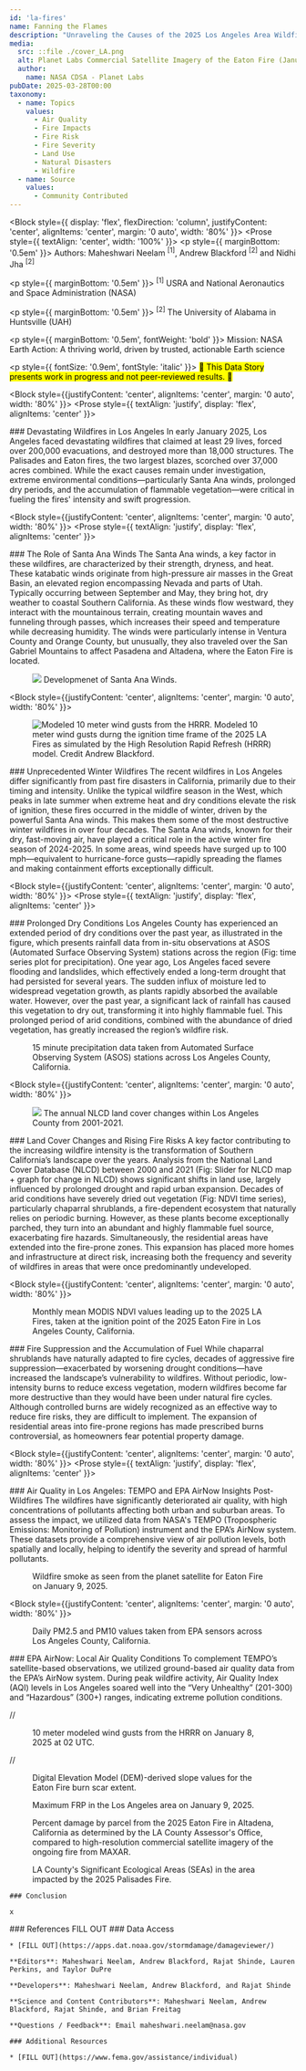 ```yaml
---
id: 'la-fires'
name: Fanning the Flames
description: "Unraveling the Causes of the 2025 Los Angeles Area Wildfires."
media:
  src: ::file ./cover_LA.png
  alt: Planet Labs Commercial Satellite Imagery of the Eaton Fire (January 9, 2025).
  author:
    name: NASA CDSA - Planet Labs
pubDate: 2025-03-28T00:00
taxonomy:
  - name: Topics
    values:
      - Air Quality
      - Fire Impacts
      - Fire Risk
      - Fire Severity
      - Land Use
      - Natural Disasters
      - Wildfire
  - name: Source
    values:
      - Community Contributed
---
```


<Block style={{ display: 'flex', flexDirection: 'column', justifyContent: 'center', alignItems: 'center', margin: '0 auto', width: '80%' }}>
  <Prose style={{ textAlign: 'center', width: '100%' }}>
    <p style={{ marginBottom: '0.5em' }}>
      Authors: Maheshwari Neelam <sup>[1]</sup>, Andrew Blackford <sup>[2]</sup> and Nidhi Jha <sup>[2]</sup>
    </p>
    <p style={{ marginBottom: '0.5em' }}>
      <sup>[1]</sup> USRA and National Aeronautics and Space Administration (NASA)
    </p>
    <p style={{ marginBottom: '0.5em' }}>
      <sup>[2]</sup> The University of Alabama in Huntsville (UAH)
    </p>
    <p style={{ marginBottom: '0.5em', fontWeight: 'bold' }}>
      Mission: NASA Earth Action: A thriving world, driven by trusted, actionable Earth science
    </p>
    <p style={{ fontSize: '0.9em', fontStyle: 'italic' }}>
      <mark>🚧 This Data Story presents work in progress and not peer-reviewed results. 🚧</mark>
    </p>
  </Prose>
</Block>
    

<Block style={{justifyContent: 'center', alignItems: 'center', margin: '0 auto', width: '80%' }}>
  <Prose style={{ textAlign: 'justify', display: 'flex', alignItems: 'center' }}>
    <p>
    ### Devastating Wildfires in Los Angeles
    In early January 2025, Los Angeles faced devastating wildfires that claimed at least 29 lives, forced over 200,000 evacuations, and destroyed more than 18,000 structures. The Palisades and Eaton fires, the two largest blazes, scorched over 37,000 acres combined. While the exact causes remain under investigation, extreme environmental conditions—particularly Santa Ana winds, prolonged dry periods, and the accumulation of flammable vegetation—were critical in fueling the fires' intensity and swift progression. 
    </p>
  </Prose>
</Block>

<Block style={{justifyContent: 'center', alignItems: 'center', margin: '0 auto', width: '80%' }}>
  <Prose style={{ textAlign: 'justify', display: 'flex', alignItems: 'center' }}>
   <p>
   ### The Role of Santa Ana Winds
    The Santa Ana winds, a key factor in these wildfires, are characterized by their strength, dryness, and heat. These katabatic winds originate from high-pressure air masses in the Great Basin, an elevated region encompassing Nevada and parts of Utah. Typically occurring between September and May, they bring hot, dry weather to coastal Southern California. As these winds flow westward, they interact with the mountainous terrain, creating mountain waves and funneling through passes, which increases their speed and temperature while decreasing humidity. The winds were particularly intense in Ventura County and Orange County, but unusually, they also traveled over the San Gabriel Mountains to affect Pasadena and Altadena, where the Eaton Fire is located.
   </p>
  </Prose> 
    <Figure>
      <Image
      src={new URL('./la-fires-santa_winds.png', import.meta.url).href}
      style={{ maxWidth: '80%', height: 'auto' }}
    />
    <Caption attrAuthor='weather.gov' attrUrl='https://www.weather.gov/safety/wind-mountain-valley'>
      Developmenet of Santa Ana Winds. 
    </Caption>
  </Figure>
</Block>

<Block style={{justifyContent: 'center', alignItems: 'center', margin: '0 auto', width: '80%' }}>
  <Figure>
    <Image
      src={new URL('./la-fires-hrrr_wind.gif', import.meta.url).href}
      alt='Modeled 10 meter wind gusts from the HRRR.'
      attrAuthor = 'Andrew Blackford'
    />
    <Caption>
      Modeled 10 meter wind gusts durng the ignition time frame of the 2025 LA Fires as simulated by the High Resolution Rapid Refresh (HRRR) model. Credit Andrew Blackford.
    </Caption>
  </Figure> 
  <Prose style={{ textAlign: 'justify', display: 'flex', alignItems: 'center' }}>
   <p>
   ### Unprecedented Winter Wildfires
    The recent wildfires in Los Angeles differ significantly from past fire disasters in California, primarily due to their timing and intensity. Unlike the typical wildfire season in the West, which peaks in late summer when extreme heat and dry conditions elevate the risk of ignition, these fires occurred in the middle of winter, driven by the powerful Santa Ana winds. This makes them some of the most destructive winter wildfires in over four decades. The Santa Ana winds, known for their dry, fast-moving air, have played a critical role in the active winter fire season of 2024-2025. In some areas, wind speeds have surged up to 100 mph—equivalent to hurricane-force gusts—rapidly spreading the flames and making containment efforts exceptionally difficult.
   </p>
  </Prose>
</Block>

<Block style={{justifyContent: 'center', alignItems: 'center', margin: '0 auto', width: '80%' }}>
  <Prose style={{ textAlign: 'justify', display: 'flex', alignItems: 'center' }}>
   <p>
   ### Prolonged Dry Conditions
   Los Angeles County has experienced an extended period of dry conditions over the past year, as illustrated in the figure, which presents rainfall data from in-situ observations at ASOS (Automated Surface Observing System) stations across the region (Fig: time series plot for precipitation). One year ago, Los Angeles faced severe flooding and landslides, which effectively ended a long-term drought that had persisted for several years. The sudden influx of moisture led to widespread vegetation growth, as plants rapidly absorbed the available water. However, over the past year, a significant lack of rainfall has caused this vegetation to dry out, transforming it into highly flammable fuel. This prolonged period of arid conditions, combined with the abundance of dried vegetation, has greatly increased the region’s wildfire risk. 
   </p>
  </Prose>
  <Figure>
    <Chart
      dataPath={new URL('./la-fires-precip.csv', import.meta.url).href}
      dateFormat="%m/%d/%y %H:%M"
      idKey='Source'
      xKey='valid'
      yKey='p01m'
      yAxisLabel='Precipitation (mm)'
      highlightStart = '01/07/25 00:00'
      highlightEnd = '01/11/25 23:59'
      highlightLabel = 'Peak of LA Fires'
    />
    <Caption>
    15 minute precipitation data taken from Automated Surface Observing System (ASOS) stations across Los Angeles County, California. 
    </Caption>
  </Figure>
</Block>

<Block style={{justifyContent: 'center', alignItems: 'center', margin: '0 auto', width: '80%' }}>
  <Figure>
      <Image
      src={new URL('./la-fires-LC.png', import.meta.url).href}
    />
    <Caption attrAuthor='mlrc.gov' attrUrl='https://www.mrlc.gov/'>
      The annual NLCD land cover changes within Los Angeles County from 2001-2021. 
    </Caption>
  </Figure>
  <Prose style={{ textAlign: 'justify', display: 'flex', alignItems: 'center' }}>
   <p>
   ### Land Cover Changes and Rising Fire Risks
    A key factor contributing to the increasing wildfire intensity is the transformation of Southern California’s landscape over the years. Analysis from the National Land Cover Database (NLCD) between 2000 and 2021 (Fig: Slider for NLCD map + graph for change in NLCD) shows significant shifts in land use, largely influenced by prolonged drought and rapid urban expansion. Decades of arid conditions have severely dried out vegetation (Fig: NDVI time series), particularly chaparral shrublands, a fire-dependent ecosystem that naturally relies on periodic burning. However, as these plants become exceptionally parched, they turn into an abundant and highly flammable fuel source, exacerbating fire hazards. Simultaneously, the residential areas have extended into the fire-prone zones. This expansion has placed more homes and infrastructure at direct risk, increasing both the frequency and severity of wildfires in areas that were once predominantly undeveloped.
   </p>
  </Prose>

<Block style={{justifyContent: 'center', alignItems: 'center', margin: '0 auto', width: '80%' }}>
  <Figure>
    <Chart
      dataPath={new URL('./la-fires-ndvi.csv', import.meta.url).href}
      dateFormat="%Y-%m"
      idKey='Label'
      xKey='Date'
      yKey='NDVI_Scaled'
      yAxisLabel='MODIS NDVI'
      highlightStart = '2024-12'
      highlightEnd = '2025-01'
      highlightLabel = 'LA Fires'
    />
    <Caption>
    Monthly mean MODIS NDVI values leading up to the 2025 LA Fires, taken at the ignition point of the 2025 Eaton Fire in Los Angeles County, California. 
    </Caption>
  </Figure>
  <Prose style={{ textAlign: 'justify', display: 'flex', alignItems: 'center' }}>
   <p>
   ### Fire Suppression and the Accumulation of Fuel
    While chaparral shrublands have naturally adapted to fire cycles, decades of aggressive fire suppression—exacerbated by worsening drought conditions—have increased the landscape’s vulnerability to wildfires. Without periodic, low-intensity burns to reduce excess vegetation, modern wildfires become far more destructive than they would have been under natural fire cycles. Although controlled burns are widely recognized as an effective way to reduce fire risks, they are difficult to implement. The expansion of residential areas into fire-prone regions has made prescribed burns controversial, as homeowners fear potential property damage.   </p>
  </Prose>
</Block>

<Block style={{justifyContent: 'center', alignItems: 'center', margin: '0 auto', width: '80%' }}>
  <Prose style={{ textAlign: 'justify', display: 'flex', alignItems: 'center' }}>
   <p>
   ### Air Quality in Los Angeles: TEMPO and EPA AirNow Insights Post-Wildfires
    The wildfires have significantly deteriorated air quality, with high concentrations of pollutants affecting both urban and suburban areas. To assess the impact, we utilized data from NASA's TEMPO (Tropospheric Emissions: Monitoring of Pollution) instrument and the EPA’s AirNow system. These datasets provide a comprehensive view of air pollution levels, both spatially and locally, helping to identify the severity and spread of harmful pollutants.
   </p>
  </Prose>
   <Figure>
  <Map
    datasetId='la-fires-planet'
    layerId='la-fires-planet'
    dateTime='2025-01-09'
    zoom={11}
    center={[-118.1041, 34.1966]}
  />
  <Caption
    attrAuthor='NASA'
    attrUrl='https://nasa.gov/'
  >
    Wildfire smoke as seen from the planet satellite for Eaton Fire on January 9, 2025.
  </Caption>
    </Figure>
</Block>

<Block style={{justifyContent: 'center', alignItems: 'center', margin: '0 auto', width: '80%' }}>
  <Figure>
    <Chart
      dataPath={new URL('./la-fires-pm25_pm10.csv', import.meta.url).href}
      dateFormat="%m/%d/%Y"
      idKey='Source'
      xKey='Date'
      yKey='Value'
      yAxisLabel='PM'
      highlightStart = '01/07/25'
      highlightEnd = '01/11/25'
      highlightLabel = 'Peak of LA Fires'
    />
    <Caption>
    Daily PM2.5 and PM10 values taken from EPA sensors across Los Angeles County, California. 
    </Caption>
  </Figure>
  <Prose style={{ textAlign: 'justify', display: 'flex', alignItems: 'center' }}>
   <p>
   ### EPA AirNow: Local Air Quality Conditions
   To complement TEMPO’s satellite-based observations, we utilized ground-based air quality data from the EPA’s AirNow system. During peak wildfire activity, Air Quality Index (AQI) levels in Los Angeles soared well into the “Very Unhealthy” (201-300) and “Hazardous” (300+) ranges, indicating extreme pollution conditions.
   </p>
  </Prose>
</Block>


//<Block>
<Figure>
  <Map
    datasetId='la-fires-hrrr-wind'
    layerId='la-fires-hrrr-wind'
    dateTime='2025-01-08'
    zoom={7.25}
    center={[-118.1041, 34.1966]}
  />
  <Caption
    attrAuthor='NASA'
    attrUrl='https://nasa.gov/'
  >
    10 meter modeled wind gusts from the HRRR on January 8, 2025 at 02 UTC.
  </Caption>
</Figure>
//</Block>

<Block>
<Figure>
  <Map
    datasetId='la-fires-slope'
    layerId='la-fires-slope'
    dateTime='2025-01-09'
    zoom={10.5}
    center={[-118.1041, 34.1966]}
  />
  <Caption
    attrAuthor='NASA'
    attrUrl='https://nasa.gov/'
  >
    Digital Elevation Model (DEM)-derived slope values for the Eaton Fire burn scar extent.
  </Caption>
</Figure>
</Block>

<Block>
<Figure>
  <Map
    datasetId='la-fires-frp'
    layerId='la-fires-frp'
    dateTime='2025-01-09'
    zoom={8}
    center={[-118.3041, 33.9966]}
  />
  <Caption
    attrAuthor='NASA'
    attrUrl='https://nasa.gov/'
  >
    Maximum FRP in the Los Angeles area on January 9, 2025.
  </Caption>
</Figure>
</Block>

<Block type = 'wide'>
<Figure>
  <Map
    datasetId='la-fires-parcels'
    layerId='la-fires-parcels'
    dateTime='2025-01-09'
    zoom={14.5}
    center={[-118.14041, 34.1926]}
    compareDateTime='2025-01-08'
  />
  <Caption
    attrAuthor='NASA'
    attrUrl='https://nasa.gov/'
  >
    Percent damage by parcel from the 2025 Eaton Fire in Altadena, California as determined by the LA County Assessor's Office, compared to high-resolution commercial satellite imagery of the ongoing fire from MAXAR.
  </Caption>
</Figure>
</Block>

<Block>
<Figure>
  <Map
    datasetId='la-fires-sea'
    layerId='la-fires-sea'
    dateTime='2025-01-01'
    zoom={10}
    center={[-118.55, 34.05]}
  />
  <Caption
    attrAuthor='NASA'
    attrUrl='https://nasa.gov/'
  >
  LA County's Significant Ecological Areas (SEAs) in the area impacted by the 2025 Palisades Fire. 
  </Caption>
</Figure>
</Block>

<Block>
  <Prose>

    ### Conclusion

    x
  </Prose>

</Block>


<Block>
  <Prose>
    ### References
    FILL OUT 
  </Prose>
</Block>

<Block>
  <Prose>
    ### Data Access

    * [FILL OUT](https://apps.dat.noaa.gov/stormdamage/damageviewer/)
  </Prose>
</Block>

<Block>
  <Prose>

    **Editors**: Maheshwari Neelam, Andrew Blackford, Rajat Shinde, Lauren Perkins, and Taylor DuPre

    **Developers**: Maheshwari Neelam, Andrew Blackford, and Rajat Shinde

    **Science and Content Contributors**: Maheshwari Neelam, Andrew Blackford, Rajat Shinde, and Brian Freitag

    **Questions / Feedback**: Email maheshwari.neelam@nasa.gov

    ### Additional Resources

    * [FILL OUT](https://www.fema.gov/assistance/individual)

  </Prose>
</Block>
